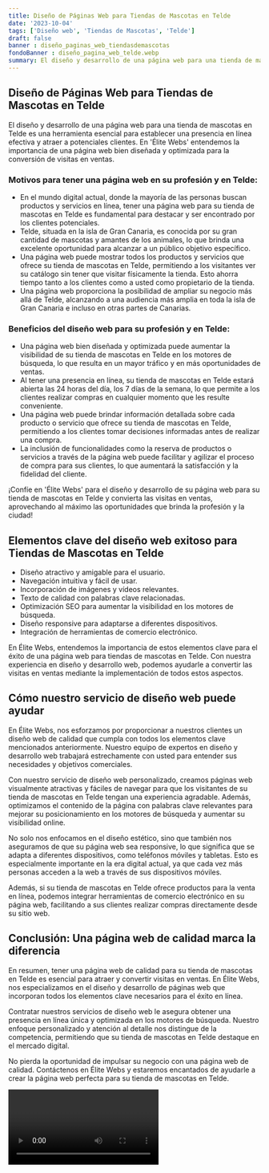 ```yaml
---
title: Diseño de Páginas Web para Tiendas de Mascotas en Telde
date: '2023-10-04'
tags: ['Diseño web', 'Tiendas de Mascotas', 'Telde']
draft: false
banner : diseño_paginas_web_tiendasdemascotas
fondoBanner : diseño_pagina_web_telde.webp
summary: El diseño y desarrollo de una página web para una tienda de mascotas en Telde es una herramienta esencial para establecer una presencia en línea efectiva y atraer a potenciales clientes. En 'Élite Webs' entendemos la importancia de una página web bien diseñada y optimizada para la conversión de visitas en ventas. 
---
```


## Diseño de Páginas Web para Tiendas de Mascotas en Telde

El diseño y desarrollo de una página web para una tienda de mascotas en Telde es una herramienta esencial para establecer una presencia en línea efectiva y atraer a potenciales clientes. En 'Élite Webs' entendemos la importancia de una página web bien diseñada y optimizada para la conversión de visitas en ventas. 

### Motivos para tener una página web en su profesión y en Telde:

- En el mundo digital actual, donde la mayoría de las personas buscan productos y servicios en línea, tener una página web para su tienda de mascotas en Telde es fundamental para destacar y ser encontrado por los clientes potenciales.
- Telde, situada en la isla de Gran Canaria, es conocida por su gran cantidad de mascotas y amantes de los animales, lo que brinda una excelente oportunidad para alcanzar a un público objetivo específico.
- Una página web puede mostrar todos los productos y servicios que ofrece su tienda de mascotas en Telde, permitiendo a los visitantes ver su catálogo sin tener que visitar físicamente la tienda. Esto ahorra tiempo tanto a los clientes como a usted como propietario de la tienda.
- Una página web proporciona la posibilidad de ampliar su negocio más allá de Telde, alcanzando a una audiencia más amplia en toda la isla de Gran Canaria e incluso en otras partes de Canarias.

### Beneficios del diseño web para su profesión y en Telde:

- Una página web bien diseñada y optimizada puede aumentar la visibilidad de su tienda de mascotas en Telde en los motores de búsqueda, lo que resulta en un mayor tráfico y en más oportunidades de ventas.
- Al tener una presencia en línea, su tienda de mascotas en Telde estará abierta las 24 horas del día, los 7 días de la semana, lo que permite a los clientes realizar compras en cualquier momento que les resulte conveniente.
- Una página web puede brindar información detallada sobre cada producto o servicio que ofrece su tienda de mascotas en Telde, permitiendo a los clientes tomar decisiones informadas antes de realizar una compra.
- La inclusión de funcionalidades como la reserva de productos o servicios a través de la página web puede facilitar y agilizar el proceso de compra para sus clientes, lo que aumentará la satisfacción y la fidelidad del cliente.

¡Confíe en 'Élite Webs' para el diseño y desarrollo de su página web para su tienda de mascotas en Telde y convierta las visitas en ventas, aprovechando al máximo las oportunidades que brinda la profesión y la ciudad!

<GifSeo />

<Cta />

## Elementos clave del diseño web exitoso para Tiendas de Mascotas en Telde

- Diseño atractivo y amigable para el usuario.
- Navegación intuitiva y fácil de usar.
- Incorporación de imágenes y vídeos relevantes.
- Texto de calidad con palabras clave relacionadas.
- Optimización SEO para aumentar la visibilidad en los motores de búsqueda.
- Diseño responsive para adaptarse a diferentes dispositivos.
- Integración de herramientas de comercio electrónico.

En Élite Webs, entendemos la importancia de estos elementos clave para el éxito de una página web para tiendas de mascotas en Telde. Con nuestra experiencia en diseño y desarrollo web, podemos ayudarle a convertir las visitas en ventas mediante la implementación de todos estos aspectos.

## Cómo nuestro servicio de diseño web puede ayudar

En Élite Webs, nos esforzamos por proporcionar a nuestros clientes un diseño web de calidad que cumpla con todos los elementos clave mencionados anteriormente. Nuestro equipo de expertos en diseño y desarrollo web trabajará estrechamente con usted para entender sus necesidades y objetivos comerciales.

Con nuestro servicio de diseño web personalizado, creamos páginas web visualmente atractivas y fáciles de navegar para que los visitantes de su tienda de mascotas en Telde tengan una experiencia agradable. Además, optimizamos el contenido de la página con palabras clave relevantes para mejorar su posicionamiento en los motores de búsqueda y aumentar su visibilidad online.

No solo nos enfocamos en el diseño estético, sino que también nos aseguramos de que su página web sea responsive, lo que significa que se adapta a diferentes dispositivos, como teléfonos móviles y tabletas. Esto es especialmente importante en la era digital actual, ya que cada vez más personas acceden a la web a través de sus dispositivos móviles.

Además, si su tienda de mascotas en Telde ofrece productos para la venta en línea, podemos integrar herramientas de comercio electrónico en su página web, facilitando a sus clientes realizar compras directamente desde su sitio web.

## Conclusión: Una página web de calidad marca la diferencia

En resumen, tener una página web de calidad para su tienda de mascotas en Telde es esencial para atraer y convertir visitas en ventas. En Élite Webs, nos especializamos en el diseño y desarrollo de páginas web que incorporan todos los elementos clave necesarios para el éxito en línea.

Contratar nuestros servicios de diseño web le asegura obtener una presencia en línea única y optimizada en los motores de búsqueda. Nuestro enfoque personalizado y atención al detalle nos distingue de la competencia, permitiendo que su tienda de mascotas en Telde destaque en el mercado digital.

No pierda la oportunidad de impulsar su negocio con una página web de calidad. Contáctenos en Élite Webs y estaremos encantados de ayudarle a crear la página web perfecta para su tienda de mascotas en Telde.

<Video />

<CtaBot job='Tiendas de Mascotas' city='Telde'/>

<Gmaps query='Telde+españa+maps' />